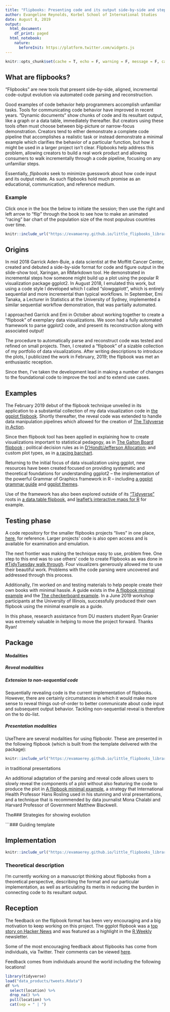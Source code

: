 ```yaml
---
title: "Flipbooks: Presenting code and its output side-by-side and step-by-step"
author: Evangeline Reynolds, Korbel School of International Studies
date: August 8, 2019
output:
  html_document:
    df_print: paged
  html_notebook:
    nature:
      beforeInit: https://platform.twitter.com/widgets.js
---
```


<!-- progressively evaluate dplyr pipes and ggplot2 viz -->

<!-- <blockquote class="twitter-tweet"><p lang="en" dir="ltr">regular reminder to always check that your code is doing what you think it is<br><br>mine was not cleaning the data the way I thought it was!! ahhH!</p>&mdash; Auriel Fournier (@RallidaeRule) <a href="https://twitter.com/RallidaeRule/status/1182328743202902017?ref_src=twsrc%5Etfw">October 10, 2019</a></blockquote> <script async src="https://platform.twitter.com/widgets.js" charset="utf-8"></script> -->


```r
knitr::opts_chunk$set(cache = T, echo = F, warning = F, message = F, cache = T, error = F)
```


## What are flipbooks?  


<!-- # Pedal to the Metal: NSSD 86 1:01 -->
<!-- # "Now that I'm thinking about this, I would so prefer to watch live coding than to go -->
<!-- # to someone's code and try to figure out what's happening in it.   -->
<!-- # I would rather see it built than see the finish product than reverse engineer it." -->

<!-- # NSSD 86: minute 21 -->
<!-- # Let me just go through this as if it is a step-by-step analysis so I can see the  -->
<!-- # intermediate objects ... it almost makes it harder to translate for someone -- ...  -->
<!-- # if I need to do exactly what they were doing then great, but if not I have to rip out  -->
<!-- # the actual code from the function in order to start from scratch. -->

  

<!-- The presentation will guide attendees in creating their own Flipbooks (with Xaringan slides) or mini Flipbooks (gif output).   -->


<!-- "Flipbooks" are a new tool that present side-by-side, aligned, incremental code-output evolution via automated code parsing and reconstruction. -->

<!-- Visual superimposition of new code on previous code and new output on previous output yields a ["blink comparator"](https://en.wikipedia.org/wiki/Blink_comparator){target="_blank"} type experience, and incrementalism assists viewers in linking specific components of code with resultant behavior.  Flipbooks are promising as communication, educational, and reference medium. -->

<!-- Click on the example below. Then you should be able to "flip" (left and right arrows) through the book to see how to make an animated racing bar chart of population size in the most populous countries over time.   -->


<!-- The flipbook is a new tool for dynamically presenting code alongside output.   -->

"Flipbooks" are new tools that present side-by-side, aligned, incremental code-output evolution via automated code parsing and reconstruction.

Good examples of code behavior help programmers accomplish unfamiliar tasks. Tools for communicating code behavior have improved in recent years.  "Dynamic documents" show chunks of code and its resultant output, like a graph or a data table, immediately thereafter. But creators using these tools often must choose between big-picture or narrow-focus demonstration. Creators tend to either demonstrate a complete code pipeline that accomplishes a realistic task or instead demonstrate a minimal example which clarifies the behavior of a particular function, but how it might be used in a larger project isn't clear. Flipbooks help address this problem, allowing creators to build a real work product and allowing consumers to walk incrementally through a code pipeline, focusing on any unfamiliar steps. 

Essentially, *flipbooks* seek to minimize guesswork about how code input and its output relate.  As such flipbooks hold much promise as an educational, communication, and reference medium. 

<!-- The code that assists in creating flipbooks (automating code parsing, reconstruction and presentation) was initially implemented in October 2018.  I've made many improvements and refinements to this parsing code that helps with usability and makes the code more robust, and have written complementary code for the flipbook format.  However, there is still much work to be done to make these tools widely accessible.  I am requesting funds to hire two masters student workers to help in this effort.  Students will help test the flipbook R package.  They will also work on educational materials to demonstrate how to use the code, and will also assist in the maintenance of a flipbook library, describing and showcasing exemplary books - especially those that are useful in clarifying behavior of base R and useful R packages.   -->

<!-- The flipbook building tools parse code in a data manipulation or visualization pipeline and then build it back up incrementally. Aligned superimposition of new code and output atop previous code and output makes it easy to identify how each code addition triggers changes in output.  -->


<!-- Scholars using a reproducible workflow in which they document each step of data manipulation and analysis in code rather than using software with a graphical user interface.   Accomplishing new or unpracticed tasks when using such a programmatic workflow is less burdensome with the availability of good examples.  Tools for communicating examples have improved in recent years.  Especially embraced are tools that show code and its resultant output immediately thereafter --- the case of `Jupytr` notebooks and `Rmarkdown` documents.   Nevertheless, creators  using these tools must choose between big-picture or narrow-focus demonstration; creators tend to either demo a complete code pipeline that accomplishes a realistic task or instead demonstrate a minimal example which makes clear the behavior of a particular function, but how it might be used in a larger project isn't clear. -->

<!-- Flipbooks help address this problem, allowing the creator to present a full demonstration which accomplishes a task, and gives the *user* the opportunity to focus on unfamiliar steps of the work pipeline. Flipbooks parse code in a pipeline of data manipulation or visualization and then build it back up incrementally.  Each of the a sequence of steps can be examined as needed by the viewer. Visual superimposition of new code and output atop previous code and output makes it easy to identify how each code change triggers changes in output. Currently, the implementation is designed to handle the *R* programming language, which is popular in the field of statistical analysis.    -->

<!-- ### In technical terms? -->



<!-- Aligned superimposition of new code on previous code alongside the new output on previous output means that readers identify differences easily via motion detection.  This contrast with comparisons where there is spatial displacement - which imposes a greater cognitive burden. -->

### Example

Click once in the box the below to initiate the session; then use the right and left arrow to "flip" through the book to see how to make an animated "racing" bar chart of the population size of the most populous countries over time.   



<!-- --- -->

<!-- Submission Title -->
<!-- Flipbooks -->
<!-- Learning Objective - What will attendees learn from your talk? -->


<!-- --- -->
<!-- The talk will introduce Flipbooks, a tool for presenting side-by-side, aligned, incremental code-output evolution via automated code parsing and reconstruction. The presentation will also guide attendees in creating their own Flipbooks (Xaringan slides) or mini Flipbooks (gif output). -->
<!-- --- -->

<!-- Submission Abstract -->

<!-- --- -->



```r
knitr::include_url("https://evamaerey.github.io/little_flipbooks_library/racing_bars/racing_barcharts.html#1")
```


## Origins

In mid 2018 Garrick Aden-Buie, a data scientist at the Moffitt Cancer Center, created and debuted a side-by-side format for code and figure output in the slide-show tool, Xaringan, an RMarkdown tool.  He demonstrated in incremental steps how someone might build up a plot using the popular R visualization package ggplot2.  In August 2018, I emulated this work, but using a code style I developed which I called "slowggplott", which is entirely sequential and more incremental than typical workflows.  In September, Emi Tanaka, a Lecturer in Statistics at the University of Sydney, implemented a similar sequential workflow demonstration, that was partially automated.  

I approached Garrick and Emi in October about working together to create a "flipbook" of exemplary data visualizations.  We soon had a fully automated framework to parse ggplot2 code, and present its reconstruction along with associated output!  

The procedure to automatically parse and reconstruct code was tested and refined on small projects.  Then, I created a "flipbook" of a sizable collection of my portfolio of data visualizations.  After writing descriptions to introduce the plots, I publicized the work in February, 2019; the flipbook was met an enthusiastic reception.  

Since then, I've taken the development lead in making a number of changes to the foundational code to improve the tool and to extend use cases. 


<!-- - [x] Adding more "connector" operators for pausing code (%>%, ->, %+%) to enable presentation beyond data visualization -->
<!-- - [x] Allowing code wrapping (breaks occur not necessarily at the end of lines) -->
<!-- - [x] Determining partial code completeness based on paretheses balancing -->
<!-- - [x] Using code parser rather than regular expressions to identify role of text segments -->

<!-- https://www.garrickadenbuie.com/blog/decouple-code-and-output-in-xaringan-slides/ -->
<!-- https://emitanaka.rbind.io/post/knitr-knitr-code/ -->

<!-- - the code automating the code-walk through has been updated to "pause" at more "connectors" in the code -->
<!-- - to allow code wrapping -->
<!-- - allow the user to indicate at what point walk-through should be "paused" -->
<!-- - adding balanced parentheses as a condition of   -->

 <!-- The usability of flipbooks is also being improved by creating tools for the creation of visual table of contents, from which users can link to specific visualizations to view code-plot evolution.    -->

<!-- ## Origins - the ideas hose -->

<!-- <blockquote class="twitter-tweet"><p lang="en" dir="ltr">Good ideas! Very <a href="https://twitter.com/hashtag/ggplot?src=hash&amp;ref_src=twsrc%5Etfw">#ggplot</a>. A layered presentation of graphics. <a href="https://t.co/M4tRB9bGS5">https://t.co/M4tRB9bGS5</a></p>&mdash; Gina Reynolds (@EvaMaeRey) <a href="https://twitter.com/EvaMaeRey/status/991269331257487366?ref_src=twsrc%5Etfw">May 1, 2018</a></blockquote> <script async src="https://platform.twitter.com/widgets.js" charset="utf-8"></script> -->

<!-- <blockquote class="twitter-tweet"><p lang="en" dir="ltr">I like this implementation even better. I&#39;m using aes() outside of the ggplot() function or a geom function seems not to be conventional. I just tried and see that it works in this case as I was hoping. But, should it be avoided? bad style? <a href="https://twitter.com/StatGarrett?ref_src=twsrc%5Etfw">@StatGarrett</a> <a href="https://t.co/GxUGo1agHU">pic.twitter.com/GxUGo1agHU</a></p>&mdash; Gina Reynolds (@EvaMaeRey) <a href="https://twitter.com/EvaMaeRey/status/992341968125493248?ref_src=twsrc%5Etfw">May 4, 2018</a></blockquote> <script async src="https://platform.twitter.com/widgets.js" charset="utf-8"></script> -->


<!-- <blockquote class="twitter-tweet"><p lang="en" dir="ltr">Really dig how <a href="https://twitter.com/grrrck?ref_src=twsrc%5Etfw">@grrrck</a> builds up <a href="https://twitter.com/hashtag/ggplot2?src=hash&amp;ref_src=twsrc%5Etfw">#ggplot2</a> syntax w/ 📊:<br>📽 &quot;A Gentle Guide to the Grammar of Graphics with ggplot2&quot; <a href="https://t.co/2Okhri7Hox">https://t.co/2Okhri7Hox</a> <a href="https://twitter.com/hashtag/rstats?src=hash&amp;ref_src=twsrc%5Etfw">#rstats</a> <a href="https://twitter.com/hashtag/dataviz?src=hash&amp;ref_src=twsrc%5Etfw">#dataviz</a> <a href="https://t.co/qO43IeTtHG">pic.twitter.com/qO43IeTtHG</a></p>&mdash; Mara Averick (@dataandme) <a href="https://twitter.com/dataandme/status/995650384155693061?ref_src=twsrc%5Etfw">May 13, 2018</a></blockquote> <script async src="https://platform.twitter.com/widgets.js" charset="utf-8"></script> -->

<!-- https://pkg.garrickadenbuie.com/gentle-ggplot2/#46 -->

<!-- <blockquote class="twitter-tweet"><p lang="en" dir="ltr">Here, building up a <a href="https://twitter.com/hashtag/ggplot2?src=hash&amp;ref_src=twsrc%5Etfw">#ggplot2</a> as slowly as possible, <a href="https://twitter.com/hashtag/rstats?src=hash&amp;ref_src=twsrc%5Etfw">#rstats</a>. Incremental adjustments. <a href="https://twitter.com/hashtag/rstatsteachingideas?src=hash&amp;ref_src=twsrc%5Etfw">#rstatsteachingideas</a> <a href="https://t.co/nUulQl8bPh">pic.twitter.com/nUulQl8bPh</a></p>&mdash; Gina Reynolds (@EvaMaeRey) <a href="https://twitter.com/EvaMaeRey/status/1029104656763572226?ref_src=twsrc%5Etfw">August 13, 2018</a></blockquote> <script async src="https://platform.twitter.com/widgets.js" charset="utf-8"></script> -->

<!-- <blockquote class="twitter-tweet"><p lang="en" dir="ltr">Inspired by <a href="https://twitter.com/grrrck?ref_src=twsrc%5Etfw">@grrrck</a> and <a href="https://twitter.com/EvaMaeRey?ref_src=twsrc%5Etfw">@EvaMaeRey</a>, made the kunoichi + ninjutsu (ninja-theme) version of <a href="https://twitter.com/hashtag/ggplot?src=hash&amp;ref_src=twsrc%5Etfw">#ggplot</a> tutorial although Garrick already does explaining this in his excellent blog <a href="https://t.co/msXfg14Ztn">https://t.co/msXfg14Ztn</a>. Gist for ninja-theme here: <a href="https://t.co/soHH4Qvz4F">https://t.co/soHH4Qvz4F</a> <a href="https://twitter.com/hashtag/rstats?src=hash&amp;ref_src=twsrc%5Etfw">#rstats</a> <a href="https://t.co/YlRHAGnaUm">pic.twitter.com/YlRHAGnaUm</a></p>&mdash; Emi Tanaka 🌾 (@statsgen) <a href="https://twitter.com/statsgen/status/1041279648452108289?ref_src=twsrc%5Etfw">September 16, 2018</a></blockquote> <script async src="https://platform.twitter.com/widgets.js" charset="utf-8"></script> -->




## Examples

The February 2019 debut of the flipbook technique unveiled in its application to a substantial collection of my data visualization code in [the ggplot flipbook](https://evamaerey.github.io/ggplot_flipbook/ggplot_flipbook_xaringan.html){target="_blank"}.  Shortly thereafter, the reveal code was extended to handle data manipulation pipelines which allowed for the creation of [The Tidyverse in Action](https://evamaerey.github.io/tidyverse_in_action/tidyverse_in_action.html){target="_blank"}.   

Since then flipbook tool has been applied in explaining how to create visualizations important to statistical pedagogy, as in [The Galton Board flipbook](https://evamaerey.github.io/little_flipbooks_library/galton_board/galton_board.html){target="_blank"}
; political decision rules as in [D’Hondt/Jefferson Allocation](https://evamaerey.github.io/little_flipbooks_library/dhondt_jefferson_allocation/dhondt_jefferson_allocation){target="_blank"}; and custom plot types, as in [a racing barchart](https://evamaerey.github.io/little_flipbooks_library/racing_bars/racing_barcharts.html){target="_blank"}.

Returning to the initial focus of data visualization using ggplot, new resources have been created focused on providing systematic and theoretical foundations for understanding ggplot2 -- the implementation of the powerful Grammar of Graphics framework in R -- including [a ggplot grammar guide](https://evamaerey.github.io/ggplot2_grammar_guide/ggplot2_grammar_guide#1){target="_blank"} and [ggplot themes](https://evamaerey.github.io/little_flipbooks_library/taming_themes_in_ggplot/taming_ggplot_themes.html){target="_blank"}.  

Use of the framework has also been explored outside of its ["Tidyverse"](https://www.tidyverse.org/){target="_blank"} roots in [a data.table flipbook](https://evamaerey.github.io/little_flipbooks_library/data.table/data.table){target="_blank"}, and [leaflet's interactive maps for R](https://evamaerey.github.io/little_flipbooks_library/leaflet/leaflet#1){target="_blank"} for example.  

## Testing phase

A code repository for the smaller flipbooks projects "lives" in one place, [here](https://github.com/EvaMaeRey/little_flipbooks_library), for reference.   Larger projects' code is also open access and is available for examination and emulation.

The next frontier was making the technique easy to use, problem free.  One step to this end was to use others' code to create Flipbooks as was done in [#TidyTuesday walk through](https://evamaerey.github.io/tidytuesday_walk_through/tidytuesday_highlights.html){target="_blank"}.  Four visualizers generously allowed me to use their beautiful work.  Problems with the code parsing were uncovered and addressed through this process.

Additionally, I'm worked on and testing materials to help people create their own books with minimal hassle.  A guide exists in the [A flipbook minimal example](https://evamaerey.github.io/little_flipbooks_library/tidytuesday_minimal_example/tidytuesday_minimal_example){target="_blank"} and the [The checkerboard example](https://evamaerey.github.io/little_flipbooks_library/checkerboard/checkerboard.html){target="_blank"}.  In a June 2019 workshop participants at the University of Illinois, successfully produced their own flipbook using the minimal example as a guide.  

In this phase, research assistance from DU masters student Ryan Granier was extremely valuable in helping to move the project forward.  Thanks Ryan!

## Package



#### Modalities

##### Reveal modalities

##### Extension to non-sequential code

Sequentially revealing code is the current implementation of flipbooks. However, there are certainly circumstances in which it would make more sense to reveal things out-of-order to better communicate about code input and subsequent output behavior.  Tackling non-sequential reveal is therefore on the to do-list.   

##### Presentation modalities

UseThere are several modalities for using flipbookr.  These are presented in the following flipbook (which is built from the template delivered with the package):

```r
knitr::include_url("https://evamaerey.github.io/little_flipbooks_library/flipbookr/skeleton#1")
```

 in traditional presentations

An additional adaptation of the parsing and reveal code allows users to slowly reveal the components of a plot without also featuring the code to produce the plot in [A flipbook minimal example](https://evamaerey.github.io/little_flipbooks_library/minimal_example/minimal_example){target="_blank"}, a strategy that International Health Professor Hans Rosling used in his stunning and viral presentations, and a technique that is recommended by data journalist Mona Chalabi and Harvard Professor of Government Matthew Blackwell.

The### Strategies for showing evolution


```### Guiding template

## Implementation

```r
knitr::include_url("https://evamaerey.github.io/little_flipbooks_library/flipbookr/flipbookr_building_blocks#1")
```

 

<!-- https://medium.com/@urban_institute/4-observations-on-animating-your-data-visualizations-cf987b069c35 Jon Schwabish-->


### Theoretical description

I'm currently working on a manuscript thinking about flipbooks from a theoretical perspective, describing the format and our particular implementation, as well as articulating its merits in reducing the burden in connecting code to its resultant output.  



## Reception

The feedback on the flipbook format has been very encouraging and a big motivation to keep working on this project.  The ggplot flipbook was a [top story on Hacker News](https://news.ycombinator.com/item?id=19356354) and was featured as a highlight in the [R Weekly](https://www.r-craft.org/r-news/r-weekly-2019-07-flipbook-package-building/) newsletter. 


Some of the most encouraging feedback about flipbooks has come from individuals, via Twitter.  Their comments can be viewed [here](https://evamaerey.github.io/little_flipbooks_library/about/cheers_for_flipbooks).

Feedback comes from individuals around the world including the following locations!

```r
library(tidyverse)
load("data_products/tweets.Rdata")
df %>% 
  select(location) %>% 
  drop_na() %>% 
  pull(location) %>% 
  cat(sep = " | ")
```



<!-- ```{r, out.width="48%"} -->
<!-- knitr::include_url("https://evamaerey.github.io/ggplot_flipbook/ggplot_flipbook_xaringan.html") -->
<!-- knitr::include_url("https://evamaerey.github.io/tidyverse_in_action/tidyverse_in_action.html") -->
<!-- knitr::include_url("https://evamaerey.github.io/ggplot2_grammar_guide/ggplot2_grammar_guide") -->
<!-- knitr::include_url("https://evamaerey.github.io/tidytuesday_walk_through/tidytuesday_highlights.html") -->
<!-- ``` -->


